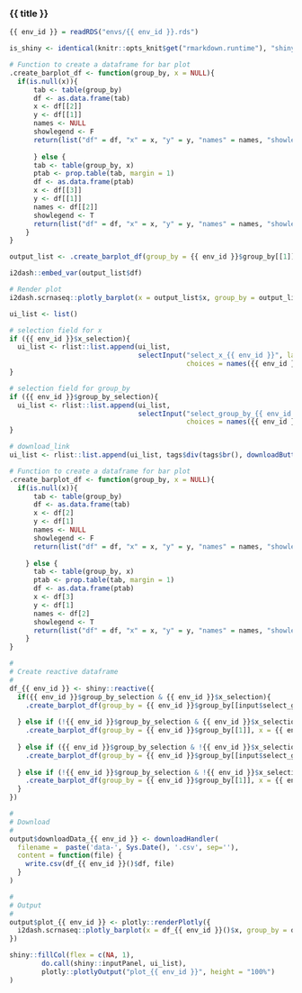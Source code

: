 
### {{ title }}

<!-- Component created on {{ date }} -->

```r
{{ env_id }} = readRDS("envs/{{ env_id }}.rds")

is_shiny <- identical(knitr::opts_knit$get("rmarkdown.runtime"), "shiny")
```

```r

# Function to create a dataframe for bar plot
.create_barplot_df <- function(group_by, x = NULL){
  if(is.null(x)){
      tab <- table(group_by)
      df <- as.data.frame(tab)
      x <- df[[2]]
      y <- df[[1]]
      names <- NULL
      showlegend <- F
      return(list("df" = df, "x" = x, "y" = y, "names" = names, "showlegend" = showlegend))
      
      } else {
      tab <- table(group_by, x)
      ptab <- prop.table(tab, margin = 1)
      df <- as.data.frame(ptab)
      x <- df[[3]]
      y <- df[[1]]
      names <- df[[2]]
      showlegend <- T
      return(list("df" = df, "x" = x, "y" = y, "names" = names, "showlegend" = showlegend))
    }
}

output_list <- .create_barplot_df(group_by = {{ env_id }}$group_by[[1]], x = {{ env_id }}$x[[1]])

i2dash::embed_var(output_list$df)

# Render plot
i2dash.scrnaseq::plotly_barplot(x = output_list$x, group_by = output_list$y, names = output_list$names, showlegend = output_list$showlegend, title_x = {{ env_id }}$title_x, title_group_by = {{ env_id }}$title_group_by)
```

```r
ui_list <- list()

# selection field for x
if ({{ env_id }}$x_selection){
  ui_list <- rlist::list.append(ui_list,
                                selectInput("select_x_{{ env_id }}", label = "Select observations:",
                                            choices = names({{ env_id }}$x)))
}

# selection field for group_by
if ({{ env_id }}$group_by_selection){
  ui_list <- rlist::list.append(ui_list,
                                selectInput("select_group_by_{{ env_id }}", label = "Group observations by:",
                                            choices = names({{ env_id }}$group_by)))
}

# download_link
ui_list <- rlist::list.append(ui_list, tags$div(tags$br(), downloadButton('downloadData_{{ env_id }}', 'Download data')))

# Function to create a dataframe for bar plot
.create_barplot_df <- function(group_by, x = NULL){
  if(is.null(x)){
      tab <- table(group_by)
      df <- as.data.frame(tab)
      x <- df[2]
      y <- df[1]
      names <- NULL
      showlegend <- F
      return(list("df" = df, "x" = x, "y" = y, "names" = names, "showlegend" = showlegend))
      
    } else {
      tab <- table(group_by, x)
      ptab <- prop.table(tab, margin = 1)
      df <- as.data.frame(ptab)
      x <- df[3]
      y <- df[1]
      names <- df[2]
      showlegend <- T
      return(list("df" = df, "x" = x, "y" = y, "names" = names, "showlegend" = showlegend))
    }
}

#
# Create reactive dataframe
#
df_{{ env_id }} <- shiny::reactive({
  if({{ env_id }}$group_by_selection & {{ env_id }}$x_selection){
    .create_barplot_df(group_by = {{ env_id }}$group_by[[input$select_group_by_{{ env_id }}]], x = {{ env_id }}$x[[input$select_x_{{ env_id }}]])
    
  } else if (!{{ env_id }}$group_by_selection & {{ env_id }}$x_selection){
    .create_barplot_df(group_by = {{ env_id }}$group_by[[1]], x = {{ env_id }}$x[[input$select_x_{{ env_id }}]])
    
  } else if ({{ env_id }}$group_by_selection & !{{ env_id }}$x_selection){
    .create_barplot_df(group_by = {{ env_id }}$group_by[[input$select_group_by_{{ env_id }}]], x = {{ env_id }}$x[[1]])
    
  } else if (!{{ env_id }}$group_by_selection & !{{ env_id }}$x_selection){
    .create_barplot_df(group_by = {{ env_id }}$group_by[[1]], x = {{ env_id }}$x[[1]])
  }
})

#
# Download
#
output$downloadData_{{ env_id }} <- downloadHandler(
  filename =  paste('data-', Sys.Date(), '.csv', sep=''),
  content = function(file) {
    write.csv(df_{{ env_id }}()$df, file)
  }
)

#
# Output
#
output$plot_{{ env_id }} <- plotly::renderPlotly({
  i2dash.scrnaseq::plotly_barplot(x = df_{{ env_id }}()$x, group_by = df_{{ env_id }}()$y, names = df_{{ env_id }}()$names, showlegend = df_{{ env_id }}()$showlegend, title_x = {{ env_id }}$title_x, title_group_by = {{ env_id }}$title_group_by)
})

shiny::fillCol(flex = c(NA, 1),
        do.call(shiny::inputPanel, ui_list),
        plotly::plotlyOutput("plot_{{ env_id }}", height = "100%")
)
```

